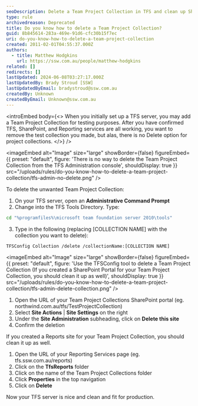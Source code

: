 ```yaml
---
seoDescription: Delete a Team Project Collection in TFS and clean up SharePoint and Reporting Services sites to free up server resources.
type: rule
archivedreason: Deprecated
title: Do you know how to delete a Team Project Collection?
guid: 8b845614-283a-469e-91d6-cfc30b15f7ec
uri: do-you-know-how-to-delete-a-team-project-collection
created: 2011-02-01T04:55:37.000Z
authors:
  - title: Matthew Hodgkins
    url: https://ssw.com.au/people/matthew-hodgkins
related: []
redirects: []
lastUpdated: 2024-06-08T03:27:17.000Z
lastUpdatedBy: Brady Stroud [SSW]
lastUpdatedByEmail: bradystroud@ssw.com.au
createdBy: Unknown
createdByEmail: Unknown@ssw.com.au
---
```


<introEmbed
  body={<>
When you initially set up a TFS server, you may add a Team Project Collection for testing purposes. After you have confirmed TFS, SharePoint, and Reporting services are all working, you want to remove the test collection you made, but alas, there is no Delete option for project collections.
  </>}
/>

<imageEmbed
  alt="Image"
  size="large"
  showBorder={false}
  figureEmbed={{
    preset: "default",
    figure: 'There is no way to delete the Team Project Collection from the TFS Administration console',
    shouldDisplay: true
  }}
  src="/uploads/rules/do-you-know-how-to-delete-a-team-project-collection/tfs-admin-no-delete.png"
/>

To delete the unwanted Team Project Collection:

1. On your TFS server, open an
   **Administrative Command Prompt**
2. Change into the TFS Tools Directory. Type:

```bash
cd "%programfiles%\microsoft team foundation server 2010\tools"
```

3. Type in the following (replacing [COLLECTION NAME] with the collection you want to delete):

```bash
TFSConfig Collection /delete /collectionName:[COLLECTION NAME]
```


<imageEmbed
  alt="Image"
  size="large"
  showBorder={false}
  figureEmbed={{
    preset: "default",
    figure: 'Use the TFSConfig tool to delete a Team Project Collection (If you created a SharePoint Portal for your Team Project Collection, you should clean it up as well)',
    shouldDisplay: true
  }}
  src="/uploads/rules/do-you-know-how-to-delete-a-team-project-collection/tfs-admin-delete-collection.png"
/>

1. Open the URL of your Team Project Collections SharePoint portal (eg. northwind.com.au/tfs/TestProjectCollection)
2. Select
   **Site Actions** |
   **Site Settings** on the right
3. Under the
   **Site Administration** subheading, click on
   **Delete this site**
4. Confirm the deletion

If you created a Reports site for your Team Project Collection, you should clean it up as well.

1. Open the URL of your Reporting Services page (eg. tfs.ssw.com.au/reports)
2. Click on the
   **TfsReports** folder
3. Click on the name of the Team Project Collections folder
4. Click
   **Properties** in the top navigation
5. Click on
   **Delete**

Now your TFS server is nice and clean and fit for production.
